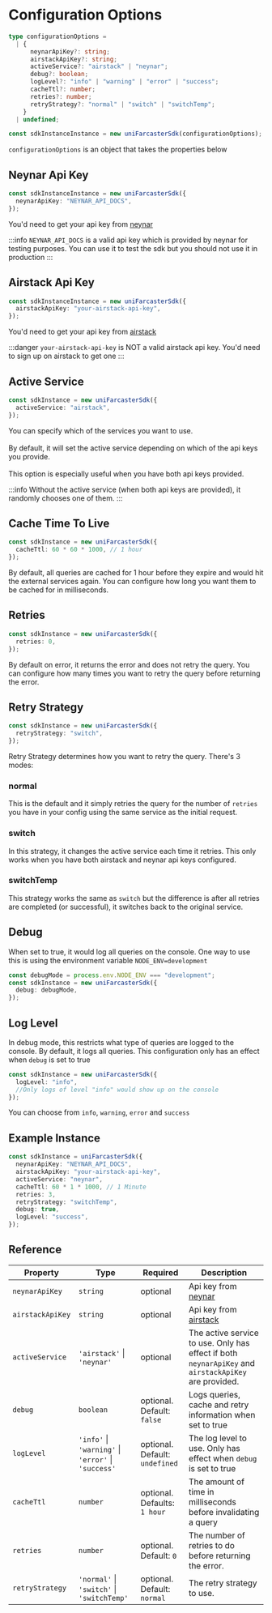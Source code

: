 # Configuration Options

```ts
type configurationOptions =
  | {
      neynarApiKey?: string;
      airstackApiKey?: string;
      activeService?: "airstack" | "neynar";
      debug?: boolean;
      logLevel?: "info" | "warning" | "error" | "success";
      cacheTtl?: number;
      retries?: number;
      retryStrategy?: "normal" | "switch" | "switchTemp";
    }
  | undefined;

const sdkInstanceInstance = new uniFarcasterSdk(configurationOptions);
```

`configurationOptions` is an object that takes the properties below

## Neynar Api Key

```ts
const sdkInstanceInstance = new uniFarcasterSdk({
  neynarApiKey: "NEYNAR_API_DOCS",
});
```

You'd need to get your api key from [neynar](https://neynar.com/)

:::info
`NEYNAR_API_DOCS` is a valid api key which is provided by neynar for testing purposes.
You can use it to test the sdk but you should not use it in production
:::

## Airstack Api Key

```ts
const sdkInstanceInstance = new uniFarcasterSdk({
  airstackApiKey: "your-airstack-api-key",
});
```

You'd need to get your api key from [airstack](https://airstack.xyz/)

:::danger
`your-airstack-api-key` is NOT a valid airstack api key. You'd need to sign up on airstack to get one
:::

## Active Service

```ts
const sdkInstance = new uniFarcasterSdk({
  activeService: "airstack",
});
```

You can specify which of the services you want to use.<br></br> By default, it will set the active service depending on which of the api keys you provide.<br></br>This option is especially useful when you have both api keys
provided.

:::info
Without the active service (when both api keys are provided), it randomly chooses one of them.
:::

## Cache Time To Live

```ts
const sdkInstance = new uniFarcasterSdk({
  cacheTtl: 60 * 60 * 1000, // 1 hour
});
```

By default, all queries are cached for 1 hour before they expire and would hit the external services again.
You can configure how long you want them to be cached for in milliseconds.

## Retries

```ts
const sdkInstance = new uniFarcasterSdk({
  retries: 0,
});
```

By default on error, it returns the error and does not retry the query.
You can configure how many times you want to retry the query before returning the error.

## Retry Strategy

```ts
const sdkInstance = new uniFarcasterSdk({
  retryStrategy: "switch",
});
```

Retry Strategy determines how you want to retry the query. There's 3 modes:

### normal

This is the default and it simply retries the query for the number of `retries` you have in your config using the same service as the initial request.

### switch

In this strategy, it changes the active service each time it retries.
This only works when you have both airstack and neynar api keys configured.

### switchTemp

This strategy works the same as `switch` but the difference is after all retries are completed (or successful), it switches back to the original service.

## Debug

When set to true, it would log all queries on the console. One way to use this is using the environment variable `NODE_ENV=development`

```ts
const debugMode = process.env.NODE_ENV === "development";
const sdkInstance = new uniFarcasterSdk({
  debug: debugMode,
});
```

## Log Level

In debug mode, this restricts what type of queries are logged to the console.
By default, it logs all queries.
This configuration only has an effect when `debug` is set to true

```ts
const sdkInstance = new uniFarcasterSdk({
  logLevel: "info",
  //Only logs of level "info" would show up on the console
});
```

You can choose from `info`, `warning`, `error` and `success`

## Example Instance

```ts
const sdkInstance = uniFarcasterSdk({
  neynarApiKey: "NEYNAR_API_DOCS",
  airstackApiKey: "your-airstack-api-key",
  activeService: "neynar",
  cacheTtl: 60 * 1 * 1000, // 1 Minute
  retries: 3,
  retryStrategy: "switchTemp",
  debug: true,
  logLevel: "success",
});
```

## Reference

| Property         | Type                                                | Required                       | Description                                                                                          |
| ---------------- | --------------------------------------------------- | ------------------------------ | ---------------------------------------------------------------------------------------------------- |
| `neynarApiKey`   | `string`                                            | optional                       | Api key from [neynar](https://neynar.com/)                                                           |
| `airstackApiKey` | `string`                                            | optional                       | Api key from [airstack](https://airstack.xyz/)                                                       |
| `activeService`  | `'airstack'` \| `'neynar'`                          | optional                       | The active service to use. Only has effect if both `neynarApiKey` and `airstackApiKey` are provided. |
| `debug`          | `boolean`                                           | optional. Default: `false`     | Logs queries, cache and retry information when set to true                                           |
| `logLevel`       | `'info'` \| `'warning'` \| `'error'` \| `'success'` | optional. Default: `undefined` | The log level to use. Only has effect when `debug` is set to true                                    |
| `cacheTtl`       | `number`                                            | optional. Defaults: `1 hour`   | The amount of time in milliseconds before invalidating a query                                       |
| `retries`        | `number`                                            | optional. Default: `0`         | The number of retries to do before returning the error.                                              |
| `retryStrategy`  | `'normal'` \| `'switch'` \| `'switchTemp'`          | optional. Default: `normal`    | The retry strategy to use.                                                                           |
